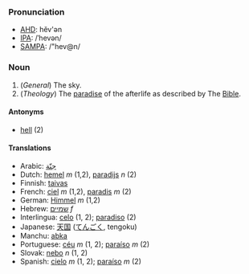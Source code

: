 ===Pronunciation===
*[[w:AHD|AHD]]: hĕv'ən
*[[w:IPA|IPA]]: /ˈhevən/
*[[w:SAMPA|SAMPA]]: /"hev@n/

===Noun===
#(''General'') The sky.
#(''Theology'') The [[paradise]] of the afterlife as described by The [[Bible]].

====Antonyms====
*[[hell]] (2)

====Translations====
*Arabic: [[جنّة]]
*Dutch: [[hemel]] ''m'' (1,2), [[paradijs]] ''n'' (2)
*Finnish: [[taivas]]
*French: [[ciel]] ''m'' (1,2), [[paradis]] ''m'' (2)
*German: [[Himmel]] ''m'' (1,2)
*Hebrew: [[שמיים]] ''f''
*Interlingua: [[celo]] (1, 2); [[paradiso]] (2)
*Japanese: [[天国]] ([[てんごく]], tengoku)
*Manchu: [[abka]]
*Portuguese: [[céu]] ''m'' (1, 2); [[paraíso]] ''m'' (2)
*Slovak: [[nebo]] ''n'' (1, 2)
*Spanish: [[cielo]] ''m'' (1, 2); [[paraíso]] ''m'' (2)